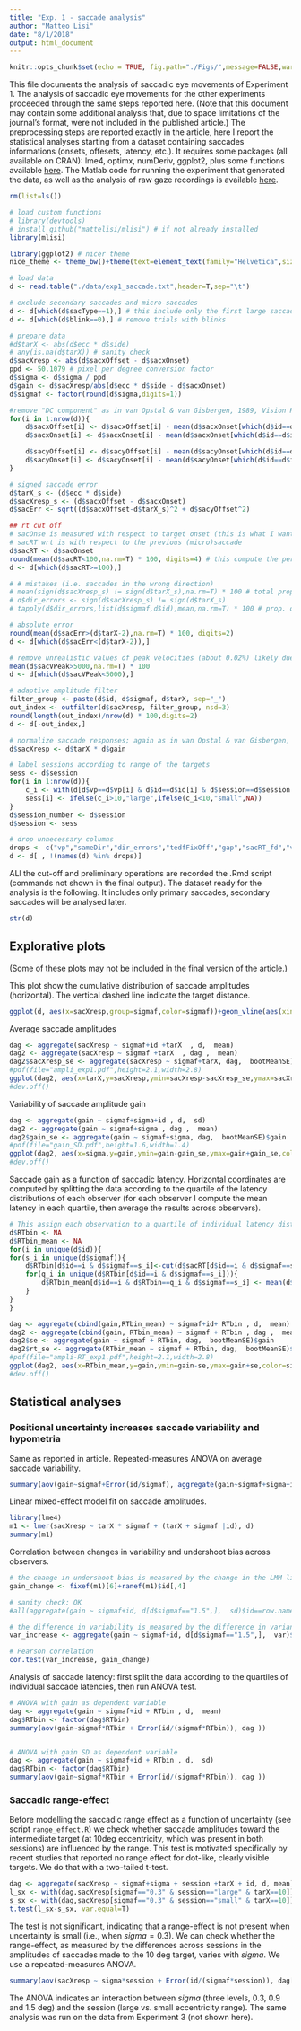```yaml
---
title: "Exp. 1 - saccade analysis"
author: "Matteo Lisi"
date: "8/1/2018"
output: html_document
---
```


```r
knitr::opts_chunk$set(echo = TRUE, fig.path="./Figs/",message=FALSE,warning=FALSE)
```

This file documents the analysis of saccadic eye movements of Experiment 1. The analysis of saccadic eye movements for the other experiments proceeded through the same steps reported here. (Note that this document may contain some additional analysis that, due to space limitations of the journal's format, were not included in the published article.)
The preprocessing steps are reported exactly in the article, here I report the statistical analyses starting from a dataset containing saccades informations (onsets, offesets, latency, etc.). It requires some packages (all available on CRAN): lme4, optimx, numDeriv, ggplot2, plus some functions available [here](https://github.com/mattelisi/mlisi).
The Matlab code for running the experiment that generated the data, as well as the analysis of raw gaze recordings is available [here](https://github.com/mattelisi/gaussianblobnoise-saccade).


```r
rm(list=ls())

# load custom functions
# library(devtools)
# install_github("mattelisi/mlisi") # if not already installed
library(mlisi)

library(ggplot2) # nicer theme
nice_theme <- theme_bw()+theme(text=element_text(family="Helvetica",size=9),panel.border=element_blank(),strip.background = element_rect(fill="white",color="white",size=0),strip.text=element_text(size=rel(0.8)),panel.grid.major.x=element_blank(),panel.grid.major.y=element_blank(),panel.grid.minor=element_blank(),axis.line.x=element_line(size=.4),axis.line.y=element_line(size=.4),axis.text.x=element_text(size=7,color="black"),axis.text.y=element_text(size=7,color="black"),axis.line=element_line(size=.4), axis.ticks=element_line(color="black"))

# load data
d <- read.table("./data/exp1_saccade.txt",header=T,sep="\t")

# exclude secondary saccades and micro-saccades
d <- d[which(d$sacType==1),] # this include only the first large saccade leaving fixation area in each trial
d <- d[which(d$blink==0),] # remove trials with blinks

# prepare data
#d$tarX <- abs(d$ecc * d$side)
# any(is.na(d$tarX)) # sanity check
d$sacXresp <- abs(d$sacxOffset - d$sacxOnset)
ppd <- 50.1079 # pixel per degree conversion factor
d$sigma <- d$sigma / ppd
d$gain <- d$sacXresp/abs(d$ecc * d$side - d$sacxOnset)
d$sigmaf <- factor(round(d$sigma,digits=1))

#remove "DC component" as in van Opstal & van Gisbergen, 1989, Vision Research, "Scatter in the metrics of saccades and properties of the collicular map"
for(i in 1:nrow(d)){
	d$sacxOffset[i] <- d$sacxOffset[i] - mean(d$sacxOnset[which(d$id==d$id[i] & d$session==d$session[i])],na.rm=T)
	d$sacxOnset[i] <- d$sacxOnset[i] - mean(d$sacxOnset[which(d$id==d$id[i] & d$session==d$session[i])],na.rm=T)

	d$sacyOffset[i] <- d$sacyOffset[i] - mean(d$sacyOnset[which(d$id==d$id[i] & d$session==d$session[i])],na.rm=T)
	d$sacyOnset[i] <- d$sacyOnset[i] - mean(d$sacyOnset[which(d$id==d$id[i] & d$session==d$session[i])],na.rm=T)
}

# signed saccade error
d$tarX_s <- (d$ecc * d$side)
d$sacXresp_s <- (d$sacxOffset - d$sacxOnset)
d$sacErr <- sqrt((d$sacxOffset-d$tarX_s)^2 + d$sacyOffset^2)

## rt cut off
# sacOnse is measured with respect to target onset (this is what I want)
# sacRT wrt is with respect to the previous (micro)saccade
d$sacRT <- d$sacOnset 
round(mean(d$sacRT<100,na.rm=T) * 100, digits=4) # this compute the percentage of excluded trials
d <- d[which(d$sacRT>=100),]

# # mistakes (i.e. saccades in the wrong direction)
# mean(sign(d$sacXresp_s) != sign(d$tarX_s),na.rm=T) * 100 # total prop. of directional errors
# d$dir_errors <- sign(d$sacXresp_s) != sign(d$tarX_s)
# tapply(d$dir_errors,list(d$sigmaf,d$id),mean,na.rm=T) * 100 # prop. of directional errors for each subject

# absolute error
round(mean(d$sacErr>(d$tarX-2),na.rm=T) * 100, digits=2)
d <- d[which(d$sacErr<(d$tarX-2)),]

# remove unrealistic values of peak velocities (about 0.02%) likely due to blinks
mean(d$sacVPeak>5000,na.rm=T) * 100
d <- d[which(d$sacVPeak<5000),]

# adaptive amplitude filter
filter_group <- paste(d$id, d$sigmaf, d$tarX, sep="_")
out_index <- outfilter(d$sacXresp, filter_group, nsd=3)
round(length(out_index)/nrow(d) * 100,digits=2)
d <- d[-out_index,]

# normalize saccade responses; again as in van Opstal & van Gisbergen, 1989
d$sacXresp <- d$tarX * d$gain

# label sessions according to range of the targets
sess <- d$session
for(i in 1:nrow(d)){
	c_i <- with(d[d$vp==d$vp[i] & d$id==d$id[i] & d$session==d$session[i],], (max(tarX)+min(tarX))/2)
	sess[i] <- ifelse(c_i>10,"large",ifelse(c_i<10,"small",NA))
}
d$session_number <- d$session
d$session <- sess

# drop unnecessary columns
drops <- c("vp","sameDir","dir_errors","tedfFixOff","gap","sacRT_fd","vpcode","largebef","sacType","sacNumber","sacNumberAfterOnset","sacNumberAfterPrimary","tarx","tary","cxm","cym","tedfFix","tFix","tOn","tOff","tSac","sacAngle1","sacAmp","sacAngle2")
d <- d[ , !(names(d) %in% drops)]
```

ALl the cut-off and preliminary operations are recorded the .Rmd script (commands not shown in the final output). The dataset ready for the analysis is the following. It includes only primary saccades, secondary saccades will be analysed later.

```r
str(d)
```

## Explorative plots
(Some of these plots may not be included in the final version of the article.)

This plot show the cumulative distribution of saccade amplitudes (horizontal). 
The vertical dashed line indicate the target distance.

```r
ggplot(d, aes(x=sacXresp,group=sigmaf,color=sigmaf))+geom_vline(aes(xintercept=tarX),color="black",lty=2,size=0.4)+ stat_ecdf(geom = "step",size=0.6)+facet_grid(tarX~.)+nice_theme+scale_color_manual(values=c("black","dark grey","blue"),name=expression(paste(sigma[blob], " [deg]")))+labs(y="cumulative probability",x="saccade amplitude [deg]")+scale_x_continuous(breaks=seq(5,13,1))+coord_cartesian(xlim=c(5.5,12.5))
```


Average saccade amplitudes

```r
dag <- aggregate(sacXresp ~ sigmaf+id +tarX  , d,  mean)
dag2 <- aggregate(sacXresp ~ sigmaf +tarX  , dag ,  mean)
dag2$sacXresp_se <- aggregate(sacXresp ~ sigmaf+tarX, dag,  bootMeanSE)$sacXresp
#pdf(file="ampli_exp1.pdf",height=2.1,width=2.8)
ggplot(dag2, aes(x=tarX,y=sacXresp,ymin=sacXresp-sacXresp_se,ymax=sacXresp+sacXresp_se,color=sigmaf,group=sigmaf))+geom_abline(intercept=0,slope=1,lty=2,size=0.2)+geom_errorbar(width=0,alpha=1)+geom_line()+geom_point(size=1.5)+nice_theme+labs(x="target distance [deg]", y="saccade amplitude [deg]")+scale_color_manual(values=c("black","dark grey","blue"),name=expression(paste(sigma[blob], " [deg]")))+scale_x_continuous(limits=c(7.5,12.5))+scale_y_continuous(limits=c(6.8,11.5))
#dev.off()
```

Variability of saccade amplitude gain

```r
dag <- aggregate(gain ~ sigmaf+sigma+id , d,  sd)
dag2 <- aggregate(gain ~ sigmaf+sigma , dag ,  mean)
dag2$gain_se <- aggregate(gain ~ sigmaf+sigma, dag,  bootMeanSE)$gain
#pdf(file="gain_SD.pdf",height=1.6,width=1.4)
ggplot(dag2, aes(x=sigma,y=gain,ymin=gain-gain_se,ymax=gain+gain_se,color=sigmaf,group=1))+geom_line(color="black")+geom_errorbar(width=0,alpha=1,color="black")+geom_point(size=2.3)+nice_theme+labs(x=expression(paste(sigma," [deg]")), y="variability [gain SD]")+scale_color_manual(values=c("black","dark grey","blue"),guide=F)+scale_x_continuous(limits=c(0.2,1.61),breaks=c(0.3,0.9,1.5))+scale_y_continuous(limits=c(0.1, 0.18))
#dev.off()
```


Saccade gain as a function of saccadic latency. Horizontal coordinates are computed by splitting the data according to the quartile of the latency distributions of each observer (for each observer I compute the mean latency in each quartile, then average the results across observers).

```r
# This assign each observation to a quartile of individual latency distribution
d$RTbin <- NA
d$RTbin_mean <- NA
for(i in unique(d$id)){
for(s_i in unique(d$sigmaf)){
	d$RTbin[d$id==i & d$sigmaf==s_i]<-cut(d$sacRT[d$id==i & d$sigmaf==s_i],breaks=quantile(d$sacRT[d$id==i & d$sigmaf==s_i]),labels=c("1st quartile","2nd quartile","3rd quartile","4th quartile"),names=T)
	for(q_i in unique(d$RTbin[d$id==i & d$sigmaf==s_i])){
		d$RTbin_mean[d$id==i & d$RTbin==q_i & d$sigmaf==s_i] <- mean(d$sacRT[d$id==i & d$RTbin==q_i & d$sigmaf==s_i],na.rm=T)
	}
}
}
```

```r
dag <- aggregate(cbind(gain,RTbin_mean) ~ sigmaf+id+ RTbin , d,  mean)
dag2 <- aggregate(cbind(gain, RTbin_mean) ~ sigmaf + RTbin , dag ,  mean)
dag2$se <- aggregate(gain ~ sigmaf + RTbin, dag,  bootMeanSE)$gain
dag2$rt_se <- aggregate(RTbin_mean ~ sigmaf + RTbin, dag,  bootMeanSE)$RTbin_mean
#pdf(file="ampli-RT_exp1.pdf",height=2.1,width=2.8)
ggplot(dag2, aes(x=RTbin_mean,y=gain,ymin=gain-se,ymax=gain+se,color=sigmaf,group=sigmaf))+geom_hline(aes(yintercept=1),lty=2,size=0.4)+geom_errorbar(width=0,alpha=1)+geom_line()+geom_point(size=1.5)+nice_theme+labs(x="saccade latency [ms]", y="saccade gain")+scale_color_manual(values=c("black","dark grey","blue"),name=expression(paste(sigma[blob], " [deg]")))+scale_y_continuous(breaks=seq(0,1,0.05),limits=c(0.75,1))+scale_x_continuous(breaks=seq(100,600,50))
#dev.off()
```



## Statistical analyses 

### Positional uncertainty increases saccade variability and hypometria

Same as reported in article.
Repeated-measures ANOVA on average saccade variability.
```r
summary(aov(gain~sigmaf+Error(id/sigmaf), aggregate(gain~sigmaf+sigma+id, d, sd)))
```

Linear mixed-effect model fit on saccade amplitudes.
```r
library(lme4)
m1 <- lmer(sacXresp ~ tarX * sigmaf + (tarX + sigmaf |id), d)
summary(m1)
```

Correlation between changes in variability and undershoot bias across observers.
```r
# the change in undershoot bias is measured by the change in the LMM linear coefficient for each participants
gain_change <- fixef(m1)[6]+ranef(m1)$id[,4]

# sanity check: OK
#all(aggregate(gain ~ sigmaf+id, d[d$sigmaf=="1.5",],  sd)$id==row.names(ranef(m1)$id))

# the difference in variability is measured by the difference in variance between sigma=1.5 and sigma=0.3
var_increase <- aggregate(gain ~ sigmaf+id, d[d$sigmaf=="1.5",],  var)$gain - aggregate(gain ~ sigmaf+id, d[d$sigmaf=="0.3",],  var)$gain

# Pearson correlation
cor.test(var_increase, gain_change)
```

Analysis of saccade latency: first split the data according to the quartiles of individual saccade latencies, then run ANOVA test.

```r
# ANOVA with gain as dependent variable
dag <- aggregate(gain ~ sigmaf+id + RTbin , d,  mean)
dag$RTbin <- factor(dag$RTbin)
summary(aov(gain~sigmaf*RTbin + Error(id/(sigmaf*RTbin)), dag ))


# ANOVA with gain SD as dependent variable
dag <- aggregate(gain ~ sigmaf+id + RTbin , d,  sd)
dag$RTbin <- factor(dag$RTbin)
summary(aov(gain~sigmaf*RTbin + Error(id/(sigmaf*RTbin)), dag ))
```

### Saccadic range-effect

Before modelling the saccadic range effect as a function of uncertainty (see script `range_effect.R`) we check whether saccade amplitudes toward the intermediate target (at 10deg eccentricity, which was present in both sessions) are influenced by the range. This test is motivated specifically by recent studies that reported no range effect for dot-like, clearly visible targets. We do that with a two-tailed t-test.
```r
dag <- aggregate(sacXresp ~ sigmaf+sigma + session +tarX + id, d, mean)
l_sx <- with(dag,sacXresp[sigmaf=="0.3" & session=="large" & tarX==10])
s_sx <- with(dag,sacXresp[sigmaf=="0.3" & session=="small" & tarX==10])
t.test(l_sx-s_sx, var.equal=T)
```
The test is not significant, indicating that a range-effect is not present when uncertainty is small (i.e., when $sigma=0.3$).
We can check whether the range-effect, as measured by the differences across sessions in the amplitudes of saccades made to the 10 deg target, varies with $sigma$. We use a repeated-measures ANOVA.
```r
summary(aov(sacXresp ~ sigma*session + Error(id/(sigmaf*session)), dag[dag$tarX==10,]))
```

The ANOVA indicates an interaction between $sigma$ (three levels, 0.3, 0.9 and 1.5 deg) and the session (large vs. small eccentricity range). The same analysis was run on the data from Experiment 3 (not shown here).
